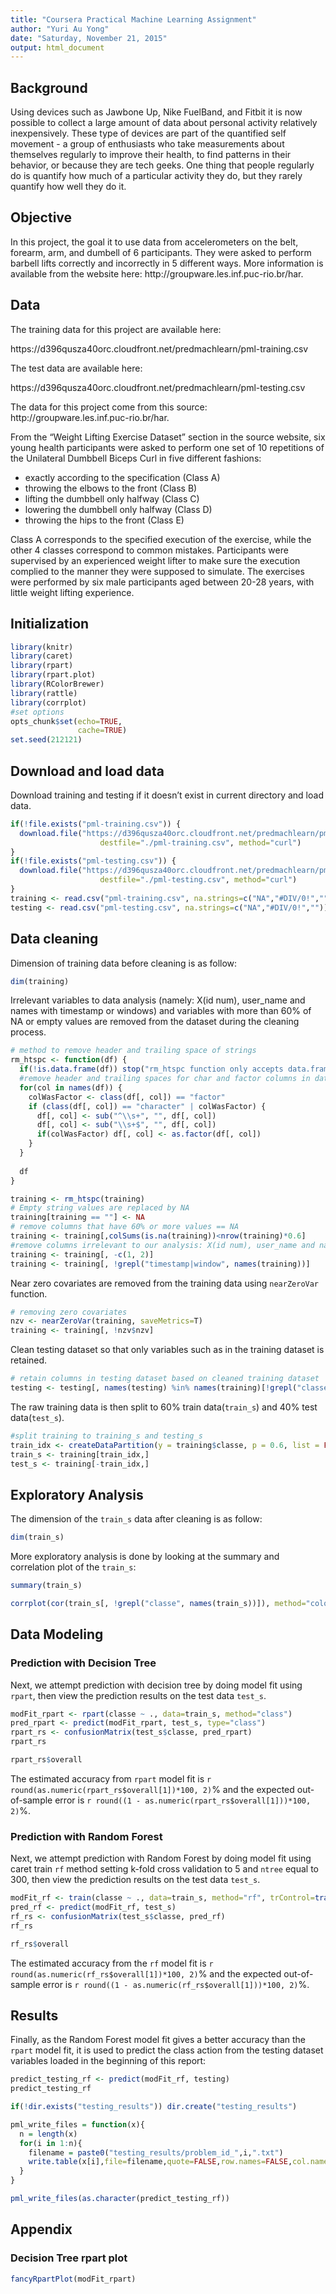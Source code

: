 ```yaml
---
title: "Coursera Practical Machine Learning Assignment"
author: "Yuri Au Yong"
date: "Saturday, November 21, 2015"
output: html_document
---
```


## Background
Using devices such as Jawbone Up, Nike FuelBand, and Fitbit it is now possible to collect a large amount of data about personal activity relatively inexpensively. These type of devices are part of the quantified self movement - a group of enthusiasts who take measurements about themselves regularly to improve their health, to find patterns in their behavior, or because they are tech geeks. One thing that people regularly do is quantify how much of a particular activity they do, but they rarely quantify how well they do it. 

## Objective
In this project, the goal it to use data from accelerometers on the belt, forearm, arm, and dumbell of 6 participants. They were asked to perform barbell lifts correctly and incorrectly in 5 different ways. More information is available from the website here: http://groupware.les.inf.puc-rio.br/har. 

## Data
The training data for this project are available here: 

https://d396qusza40orc.cloudfront.net/predmachlearn/pml-training.csv

The test data are available here: 

https://d396qusza40orc.cloudfront.net/predmachlearn/pml-testing.csv

The data for this project come from this source: http://groupware.les.inf.puc-rio.br/har.

From the "Weight Lifting Exercise Dataset" section in the source website, six young health participants were asked to perform one set of 10 repetitions of the Unilateral Dumbbell Biceps Curl in five different fashions:

- exactly according to the specification (Class A)
- throwing the elbows to the front (Class B)
- lifting the dumbbell only halfway (Class C)
- lowering the dumbbell only halfway (Class D)
- throwing the hips to the front (Class E)

Class A corresponds to the specified execution of the exercise, while the other 4 classes correspond to common mistakes. Participants were supervised by an experienced weight lifter to make sure the execution complied to the manner they were supposed to simulate. The exercises were performed by six male participants aged between 20-28 years, with little weight lifting experience. 

## Initialization

```r
library(knitr)
library(caret)
library(rpart)
library(rpart.plot)
library(RColorBrewer)
library(rattle)
library(corrplot)
#set options
opts_chunk$set(echo=TRUE,
               cache=TRUE)
set.seed(212121)
```

## Download and load data
Download training and testing if it doesn't exist in current directory and load data.

```r
if(!file.exists("pml-training.csv")) {
  download.file("https://d396qusza40orc.cloudfront.net/predmachlearn/pml-training.csv",
                    destfile="./pml-training.csv", method="curl")
}
if(!file.exists("pml-testing.csv")) {
  download.file("https://d396qusza40orc.cloudfront.net/predmachlearn/pml-testing.csv",
                    destfile="./pml-testing.csv", method="curl")
}
training <- read.csv("pml-training.csv", na.strings=c("NA","#DIV/0!",""))
testing <- read.csv("pml-testing.csv", na.strings=c("NA","#DIV/0!",""))
```

## Data cleaning
Dimension of training data before cleaning is as follow:

```r
dim(training)
```

Irrelevant variables to data analysis (namely: X(id num), user_name and names with timestamp or windows) and variables with more than 60% of NA or empty values are removed from the dataset during the cleaning process.

```r
# method to remove header and trailing space of strings
rm_htspc <- function(df) {
  if(!is.data.frame(df)) stop("rm_htspc function only accepts data.frame arg.")
  #remove header and trailing spaces for char and factor columns in data.frames
  for(col in names(df)) {
    colWasFactor <- class(df[, col]) == "factor"
    if (class(df[, col]) == "character" | colWasFactor) {
      df[, col] <- sub("^\\s+", "", df[, col])
      df[, col] <- sub("\\s+$", "", df[, col])
      if(colWasFactor) df[, col] <- as.factor(df[, col])
    }
  }
  
  df
}

training <- rm_htspc(training)
# Empty string values are replaced by NA
training[training == ""] <- NA
# remove columns that have 60% or more values == NA
training <- training[,colSums(is.na(training))<nrow(training)*0.6]
#remove columns irrelevant to our analysis: X(id num), user_name and names with timestamp or windows.
training <- training[, -c(1, 2)]
training <- training[, !grepl("timestamp|window", names(training))]
```

Near zero covariates are removed from the training data using `nearZeroVar` function.

```r
# removing zero covariates
nzv <- nearZeroVar(training, saveMetrics=T)
training <- training[, !nzv$nzv]
```

Clean testing dataset so that only variables such as in the training dataset is retained.

```r
# retain columns in testing dataset based on cleaned training dataset
testing <- testing[, names(testing) %in% names(training)[!grepl("classe", names(training))]]
```

The raw training data is then split to 60% train data(`train_s`) and 40% test data(`test_s`).

```r
#split training to training_s and testing_s
train_idx <- createDataPartition(y = training$classe, p = 0.6, list = FALSE)
train_s <- training[train_idx,]
test_s <- training[-train_idx,]
```


## Exploratory Analysis
The dimension of the `train_s` data after cleaning is as follow:

```r
dim(train_s)
```

More exploratory analysis is done by looking at the summary and correlation plot of the `train_s`:

```r
summary(train_s)

corrplot(cor(train_s[, !grepl("classe", names(train_s))]), method="color")
```

## Data Modeling

### Prediction with Decision Tree
Next, we attempt prediction with decision tree by doing model fit using `rpart`, then view the prediction results on the test data `test_s`.

```r
modFit_rpart <- rpart(classe ~ ., data=train_s, method="class")
pred_rpart <- predict(modFit_rpart, test_s, type="class")
rpart_rs <- confusionMatrix(test_s$classe, pred_rpart)
rpart_rs
```

```r
rpart_rs$overall
```

The estimated accuracy from `rpart` model fit is `r round(as.numeric(rpart_rs$overall[1])*100, 2)`% and the expected out-of-sample error is `r round((1 - as.numeric(rpart_rs$overall[1]))*100, 2)`%.

### Prediction with Random Forest

Next, we attempt prediction with Random Forest by doing model fit using caret train `rf` method setting k-fold cross validation to 5 and `ntree` equal to 300, then view the prediction results on the test data `test_s`.

```r
modFit_rf <- train(classe ~ ., data=train_s, method="rf", trControl=trainControl(method="cv", 5), allowParallel=T, ntree=300)
pred_rf <- predict(modFit_rf, test_s)
rf_rs <- confusionMatrix(test_s$classe, pred_rf)
rf_rs
```

```r
rf_rs$overall
```

The estimated accuracy from the `rf` model fit is `r round(as.numeric(rf_rs$overall[1])*100, 2)`% and the expected out-of-sample error is `r round((1 - as.numeric(rf_rs$overall[1]))*100, 2)`%.

## Results
Finally, as the Random Forest model fit gives a better accuracy than the `rpart` model fit, it is used to predict the class action from the testing dataset variables loaded in the beginning of this report: 

```r
predict_testing_rf <- predict(modFit_rf, testing)
predict_testing_rf
```

```r
if(!dir.exists("testing_results")) dir.create("testing_results")

pml_write_files = function(x){
  n = length(x)
  for(i in 1:n){
    filename = paste0("testing_results/problem_id_",i,".txt")
    write.table(x[i],file=filename,quote=FALSE,row.names=FALSE,col.names=FALSE)
  }
}

pml_write_files(as.character(predict_testing_rf))
```

## Appendix

### Decision Tree rpart plot

```r
fancyRpartPlot(modFit_rpart)
```